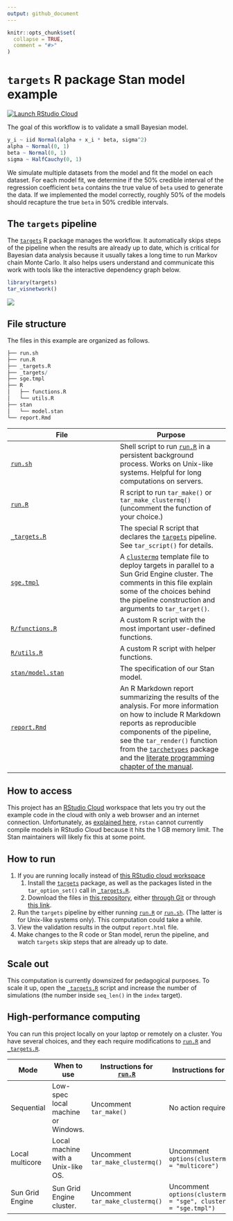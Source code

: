 ```yaml
---
output: github_document
---
```


```r
knitr::opts_chunk$set(
  collapse = TRUE,
  comment = "#>"
)
```

# `targets` R package Stan model example

[![Launch RStudio Cloud](https://img.shields.io/badge/RStudio-Cloud-blue)](https://rstudio.cloud/project/1430719/)

The goal of this workflow is to validate a small Bayesian model.

```r
y_i ~ iid Normal(alpha + x_i * beta, sigma^2)
alpha ~ Normal(0, 1)
beta ~ Normal(0, 1)
sigma ~ HalfCauchy(0, 1)
```

We simulate multiple datasets from the model and fit the model on each dataset. For each model fit, we determine if the 50% credible interval of the regression coefficient `beta` contains the true value of `beta` used to generate the data. If we implemented the model correctly, roughly 50% of the models should recapture the true `beta` in 50% credible intervals.

## The `targets` pipeline

The [`targets`](https://github.com/wlandau/targets) R package manages the workflow. It automatically skips steps of the pipeline when the results are already up to date, which is critical for Bayesian data analysis because it usually takes a long time to run Markov chain Monte Carlo. It also helps users understand and communicate this work with tools like the interactive dependency graph below.


```r
library(targets)
tar_visnetwork()
```

![](./images/graph.png)

## File structure

The files in this example are organized as follows.

```r
├── run.sh
├── run.R
├── _targets.R
├── _targets/
├── sge.tmpl
├── R
│   ├── functions.R
│   └── utils.R
├── stan
│   └── model.stan
└── report.Rmd
```

File | Purpose
---|---
[`run.sh`](https://github.com/wlandau/targets-stan/blob/main/run.sh) | Shell script to run [`run.R`](https://github.com/wlandau/targets-stan/blob/main/run.R) in a persistent background process. Works on Unix-like systems. Helpful for long computations on servers.
[`run.R`](https://github.com/wlandau/targets-stan/blob/main/run.R) | R script to run `tar_make()` or `tar_make_clustermq()` (uncomment the function of your choice.)
[`_targets.R`](https://github.com/wlandau/targets-stan/blob/main/_targets.R) | The special R script that declares the [`targets`](https://github.com/wlandau/targets) pipeline. See `tar_script()` for details.
[`sge.tmpl`](https://github.com/wlandau/targets-stan/blob/main/sge.tmpl) | A [`clustermq`](https://github.com/mschubert/clustermq) template file to deploy targets in parallel to a Sun Grid Engine cluster. The comments in this file explain some of the choices behind the pipeline construction and arguments to `tar_target()`.
[`R/functions.R`](https://github.com/wlandau/targets-stan/blob/main/R/functions.R) | A custom R script with the most important user-defined functions.
[`R/utils.R`](https://github.com/wlandau/targets-stan/blob/main/R/functions.R) | A custom R script with helper functions.
[`stan/model.stan`](https://github.com/wlandau/targets-stan/blob/main/stan/model.stan) | The specification of our Stan model.
[`report.Rmd`](https://github.com/wlandau/targets-stan/blob/main/report.Rmd) | An R Markdown report summarizing the results of the analysis. For more information on how to include R Markdown reports as reproducible components of the pipeline, see the `tar_render()` function from the [`tarchetypes`](https://wlandau.github.io/tarchetypes) package and the [literate programming chapter of the manual](https://wlandau.github.io/targets-manual/files.html#literate-programming).

## How to access

This project has an [RStudio Cloud](https://rstudio.cloud/project/1430719/) workspace that lets you try out the example code in the cloud with only a web browser and an internet connection. Unfortunately, as [explained here](https://community.rstudio.com/t/stan-on-rstudio-cloud-not-working/49224/3), `rstan` cannot currently compile models in RStudio Cloud because it hits the 1 GB memory limit. The Stan maintainers will likely fix this at some point.

## How to run

1. If you are running locally instead of [this RStudio cloud workspace](https://rstudio.cloud/project/1430691)
    1. Install the [`targets`](https://github.com/wlandau/targets) package, as well as the packages listed in the `tar_option_set()` call in [`_targets.R`](https://github.com/wlandau/targets-stan/blob/main/_targets.R).
    1. Download the files in [this repository](https://github.com/wlandau/targets-stan), either [through Git](https://happygitwithr.com/existing-github-first.html#new-rstudio-project-via-git-clone) or through [this link](https://github.com/wlandau/targets-stan/archive/main.zip).
1. Run the `targets` pipeline by either running [`run.R`](https://github.com/wlandau/targets-stan/blob/main/run.R) or [`run.sh`](https://github.com/wlandau/targets-stan/blob/main/run.sh). (The latter is for Unix-like systems only). This computation could take a while.
1. View the validation results in the output `report.html` file.
1. Make changes to the R code or Stan model, rerun the pipeline, and watch `targets` skip steps that are already up to date.

## Scale out

This computation is currently downsized for pedagogical purposes. To scale it up, open the [`_targets.R`](https://github.com/wlandau/targets-stan/blob/main/_targets.R) script and increase the number of simulations (the number inside `seq_len()` in the `index` target).

## High-performance computing

You can run this project locally on your laptop or remotely on a cluster. You have several choices, and they each require modifications to [`run.R`](https://github.com/wlandau/targets-stan/blob/main/run.R) and [`_targets.R`](https://github.com/wlandau/targets-stan/blob/main/_targets.R).

Mode | When to use | Instructions for [`run.R`](https://github.com/wlandau/targets-stan/blob/main/run.R) | Instructions for [`_targets.R`](https://github.com/wlandau/targets-stan/blob/main/_targets.R)
---|---|---|---
Sequential | Low-spec local machine or Windows. | Uncomment `tar_make()` | No action required.
Local multicore | Local machine with a Unix-like OS. | Uncomment `tar_make_clustermq()` | Uncomment `options(clustermq.scheduler = "multicore")`
Sun Grid Engine | Sun Grid Engine cluster. | Uncomment `tar_make_clustermq()` | Uncomment `options(clustermq.scheduler = "sge", clustermq.template = "sge.tmpl")`
